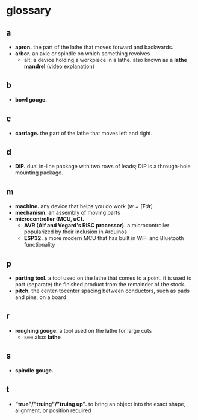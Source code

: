 # glossary

## a
- **apron.** the part of the lathe that moves forward and backwards.
- **arbor.** an axle or spindle on which something revolves
    - alt: a device holding a workpiece in a lathe. also known as a **lathe mandrel** ([video explanation](https://www.youtube.com/watch?v=wAUC0xQZ-Rs))

## b
- **bowl gouge.**

## c
- **carriage.** the part of the lathe that moves left and right.

## d
- **DIP.** dual in-line package with two rows of leads; DIP is a through-hole mounting package.

## m
- **machine.** any device that helps you do work ($w = \int \mathbf{F} d\mathbf{r}$)
- **mechanism.** an assembly of moving parts
- **microcontroller (MCU, uC).**
    - **AVR (Alf and Vegard's RISC processor).** a microcontroller popularized by their inclusion in Arduinos
    - **ESP32.** a more modern MCU that has built in WiFi and Bluetooth functionality

## p
- **parting tool.** a tool used on the lathe that comes to a point. it is used to part (separate) the finished product from the remainder of the stock.
- **pitch.** the center-tocenter spacing between conductors, such as pads and pins, on a board

## r
- **roughing gouge.** a tool used on the lathe for large cuts
    - see also: **lathe**

## s
- **spindle gouge.**

## t
- **"true"/"truing"/"truing up".** to bring an object into the exact shape, alignment, or position required